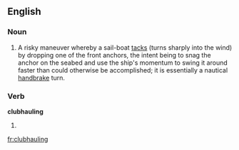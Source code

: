 ==English==

===Noun===
{{en-noun|-|clubhaulings}}

# A risky maneuver whereby a sail-boat [[tacks]] (turns sharply into the wind) by dropping one of the front anchors, the intent being to snag the anchor on the seabed and use the ship's momentum to swing it around faster than could otherwise be accomplished; it is essentially a nautical [[handbrake]] turn.

===Verb===
'''clubhauling'''

# {{present participle of|[[clubhaul]]}}

[[fr:clubhauling]]